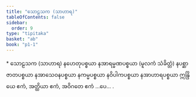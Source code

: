 ```yaml
---
title: "သောဠသက (သာဟာရ)"
tableOfContents: false
sidebar:
  order: 9
type: "tipitaka"
basket: "ab"
book: "p1-1"
---
```



<DynamicBreadcrumb />

<Paragraph type="center" book="p1-1">
* သောဠသက (သာဟာရ)
</Paragraph>

<Paragraph number="1704" book="p1-1">
နဟေတုပစ္စယာ နအာရမ္မဏပစ္စယာ (မူလကံ သံခိတ္တံ) နပစ္ဆာဇာတပစ္စယာ နအာသေဝနပစ္စယာ နကမ္မပစ္စယာ နဝိပါကပစ္စယာ နအာဟာရပစ္စယာ ဣန္ဒြိယေ ဧကံ, အတ္ထိယာ ဧကံ, အဝိဂတေ ဧကံ …ပေ… .
</Paragraph>